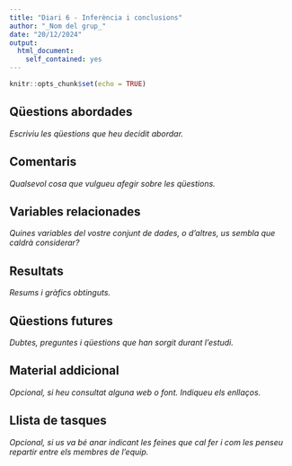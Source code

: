 ```yaml
---
title: "Diari 6 - Inferència i conclusions"
author: "_Nom del grup_"
date: "20/12/2024"
output:
  html_document:
    self_contained: yes
---
```


```r
knitr::opts_chunk$set(echo = TRUE)
```

## Qüestions abordades

_Escriviu les qüestions que heu decidit abordar._


## Comentaris

_Qualsevol cosa que vulgueu afegir sobre les qüestions._


## Variables relacionades

_Quines variables del vostre conjunt de dades, o d'altres, us sembla que caldrà considerar?_

## Resultats

_Resums i gràfics obtinguts._

## Qüestions futures

_Dubtes, preguntes i qüestions que han sorgit durant l’estudi._

## Material addicional

_Opcional, si heu consultat alguna web o font. Indiqueu els enllaços._

## Llista de tasques

_Opcional, si us va bé anar indicant les feines que cal fer i com les penseu repartir entre els membres de l’equip._
